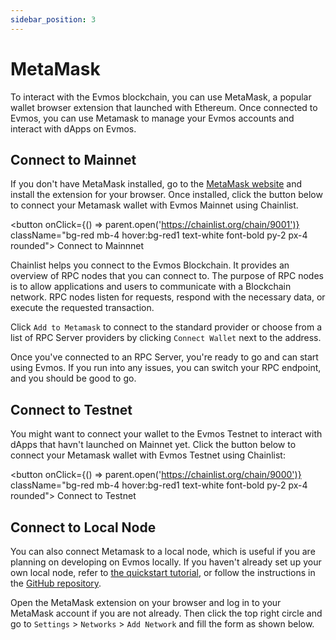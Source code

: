 ```yaml
---
sidebar_position: 3
---
```


# MetaMask

To interact with the Evmos blockchain, you can use MetaMask, a popular wallet
browser extension that launched with Ethereum. Once connected to Evmos, you can use Metamask
to manage your Evmos accounts and interact with dApps on Evmos.

## Connect to Mainnet

If you don't have MetaMask installed, go to the [MetaMask
website](https://metamask.io/download/) and install the extension for your
browser. Once installed, click the button below to connect your Metamask wallet
with Evmos Mainnet using Chainlist.

<button onClick={() => parent.open('https://chainlist.org/chain/9001')} className="bg-red mb-4 hover:bg-red1 text-white font-bold py-2 px-4 rounded">
    Connect to Mainnnet
</button>

Chainlist helps you connect to the Evmos Blockchain. It provides an overview of
RPC nodes that you can connect to. The purpose of RPC nodes is to allow
applications and users to communicate with a Blockchain network. RPC nodes
listen for requests, respond with the necessary data, or execute the requested
transaction.

Click `Add to Metamask` to connect to the standard provider or choose
from a list of RPC Server providers by clicking `Connect Wallet` next to the
address.

Once you've connected to an RPC Server, you're ready to go and can start using
Evmos. If you run into any issues, you can switch your RPC endpoint, and you
should be good to go.

## Connect to Testnet

You might want to connect your wallet to the Evmos Testnet to interact with
dApps that havn't launched on Mainnet yet. Click the button below to connect
your Metamask wallet with Evmos Testnet using Chainlist:

<button onClick={() => parent.open('https://chainlist.org/chain/9000')} className="bg-red mb-4 hover:bg-red1 text-white font-bold py-2 px-4 rounded">
    Connect to Testnet
</button>

## Connect to Local Node

You can also connect Metamask to a local node, which is useful if you are
planning on developing on Evmos locally. If you haven't already set up your own
local node, refer to [the quickstart
tutorial](./../../protocol/evmos-cli/single-node), or follow the instructions in
the [GitHub repository](https://github.com/evmos/evmos/).

Open the MetaMask extension on your browser and log in to your
MetaMask account if you are not already. Then click the top right circle and go
to `Settings` > `Networks` > `Add Network` and fill the form as shown below.

<!-- import ProjectValue from '@site/src/components/ProjectValue';

![metamask networks settings](/img/metamask_network_settings.png)

Here is the list of fields that you can use to paste on Metamask:

- **Network Name:** <Highlighter keyword="name" postText=" Local" />
- **New RPC URL:** <Highlighter keyword="rpc_url_local" />
- **Chain ID:** <Highlighter keyword="rpc_url_local" />
- **Currency Symbol (optional):** <Highlighter keyword="testnet_ticker" />
- **Block Explorer URL (optional):** `n/a`

## Importing Accounts

If you own the private key to an account, you can import it to Metamask to use
the account on Evmos. Go to `My Accounts` (top right circle) and select `Import
Account`. You should see an image like the following one:

![metamask manual import account page](/img/metamask_import.png)

:::tip
If it takes some time to load the balance of the account, change the
network to `Main Ethereum Network` (or any other than `Localhost 8545` or
<Highlighter keyword="name" />) and then switch back to <Highlighter
keyword="name" />.
:::

## Download Account State

To see your Metamask logs, click the top right circle and go to `Settings` >
`Advanced` > `State Logs`. If you search through the JSON file for the account
address you'll find the transaction history.

## Reset Account

If you used your Metamask account for a legacy testnet/mainnet upgrade, you will
need to reset your account in order to use it with the new network. This will
clear your account's transaction history, but it won't change the balances in
your accounts or require you to re-enter your Secret Recovery Phrase.

:::warning
Make sure you download your [account state](#download-account-state)
to persist public account addresses and transactions before clearing your wallet
accounts.
:::

Go to `Settings` > `Advanced`  and click the `Reset Account` button as shown
below:

![Metamask Account Reset](/img/reset_account.png)
